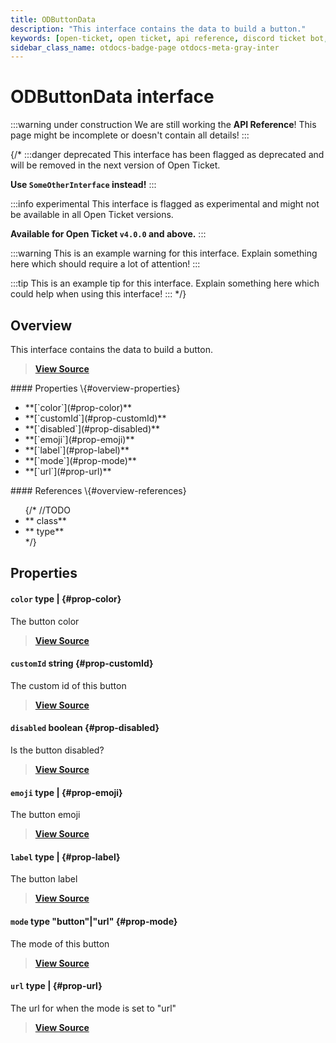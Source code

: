 ```yaml
---
title: ODButtonData
description: "This interface contains the data to build a button."
keywords: [open-ticket, open ticket, api reference, discord ticket bot, interface]
sidebar_class_name: otdocs-badge-page otdocs-meta-gray-inter
---
```

<head>
    <link rel="apple-touch-icon" href="/img/logo_vertical.png"/>
</head>

# ODButtonData <M color="gray">interface</M>

:::warning under construction
We are still working the **API Reference**! This page might be incomplete or doesn't contain all details!
:::

{/*
:::danger deprecated
This interface has been flagged as deprecated and will be removed in the next version of Open Ticket.

**Use `SomeOtherInterface` instead!**
:::

:::info experimental
This interface is flagged as experimental and might not be available in all Open Ticket versions.

**Available for Open Ticket `v4.0.0` and above.**
:::

:::warning
This is an example warning for this interface. Explain something here which should require a lot of attention!
:::

:::tip
This is an example tip for this interface. Explain something here which could help when using this interface!
:::
*/}

## Overview
This interface contains the data to build a button.

> [**View Source**](https://otgithub.dj-dj.be/tree/main/src/core/api/modules/builder.ts#L132)

<FlexHorizontal>
<div style={{width:"50%"}} className="otdocs-flex-mobile-width">
    #### Properties \{#overview-properties}
    <ul>
        <li>**[`color`](#prop-color)**</li>
        <li>**[`customId`](#prop-customId)**</li>
        <li>**[`disabled`](#prop-disabled)**</li>
        <li>**[`emoji`](#prop-emoji)**</li>
        <li>**[`label`](#prop-label)**</li>
        <li>**[`mode`](#prop-mode)**</li>
        <li>**[`url`](#prop-url)**</li>
    </ul>
</div>
<div style={{width:"50%"}} className="otdocs-flex-mobile-width">
    #### References \{#overview-references}
    <ul>
        {/*
        //TODO
        <li>**<code><ApiUrl url="class:ODId" label="api.ODId"/></code> <M color="purple">class</M>**</li>
        <li>**<code><ApiUrl url="type:ODExampleType" label="api.ODExampleType"/></code> <M color="brown">type</M>**</li>
        */}
    </ul>
</div>
</FlexHorizontal>

## Properties
<Divider></Divider>
#### `color` <M color="brown">type</M> <ApiBlock><ApiUrl url="js:null" label="null"/>|<ApiUrl url="type:ODValidButtonColor" label="api.ODValidButtonColor"/></ApiBlock> \{#prop-color}
The button color

> [**View Source**](https://otgithub.dj-dj.be/tree/main/src/core/api/modules/builder.ts#L140)

<Divider></Divider>
#### `customId` <M color="blue">string</M> <ApiBlock><ApiUrl url="js:string" label="string"/></ApiBlock> \{#prop-customId}
The custom id of this button

> [**View Source**](https://otgithub.dj-dj.be/tree/main/src/core/api/modules/builder.ts#L134)

<Divider></Divider>
#### `disabled` <M color="red">boolean</M> <ApiBlock><ApiUrl url="js:boolean" label="boolean"/></ApiBlock> \{#prop-disabled}
Is the button disabled?

> [**View Source**](https://otgithub.dj-dj.be/tree/main/src/core/api/modules/builder.ts#L146)

<Divider></Divider>
#### `emoji` <M color="brown">type</M> <ApiBlock><ApiUrl url="js:null" label="null"/>|<ApiUrl url="js:string" label="string"/></ApiBlock> \{#prop-emoji}
The button emoji

> [**View Source**](https://otgithub.dj-dj.be/tree/main/src/core/api/modules/builder.ts#L144)

<Divider></Divider>
#### `label` <M color="brown">type</M> <ApiBlock><ApiUrl url="js:null" label="null"/>|<ApiUrl url="js:string" label="string"/></ApiBlock> \{#prop-label}
The button label

> [**View Source**](https://otgithub.dj-dj.be/tree/main/src/core/api/modules/builder.ts#L142)

<Divider></Divider>
#### `mode` <M color="brown">type</M> <ApiBlock>"button"|"url"</ApiBlock> \{#prop-mode}
The mode of this button

> [**View Source**](https://otgithub.dj-dj.be/tree/main/src/core/api/modules/builder.ts#L136)

<Divider></Divider>
#### `url` <M color="brown">type</M> <ApiBlock><ApiUrl url="js:null" label="null"/>|<ApiUrl url="js:string" label="string"/></ApiBlock> \{#prop-url}
The url for when the mode is set to "url"

> [**View Source**](https://otgithub.dj-dj.be/tree/main/src/core/api/modules/builder.ts#L138)

<Divider></Divider>
